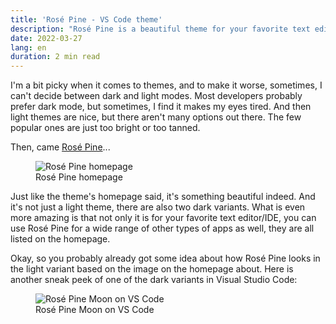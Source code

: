 ```yaml
---
title: 'Rosé Pine - VS Code theme'
description: "Rosé Pine is a beautiful theme for your favorite text editor/IDE, and it's not just a light theme, there are also two dark variants."
date: 2022-03-27
lang: en
duration: 2 min read
---
```


I'm a bit picky when it comes to themes, and to make it worse, sometimes, I can't decide between dark and light modes. Most developers probably prefer dark mode, but sometimes, I find it makes my eyes tired. And then light themes are nice, but there aren't many options out there. The few popular ones are just too bright or too tanned.

Then, came [Rosé Pine](https://rosepinetheme.com)...

<figure class="md:pt-3 lg:pt-6">
  <div class="lg:scale-120 md:scale-110">
    <Image src={rosePineHomepage} alt="Rosé Pine homepage" class="rounded-lg" />
  </div>
  <figcaption class="lg:important-mt8 md:important-mt4 text-center">Rosé Pine homepage</figcaption>
</figure>

Just like the theme's homepage said, it's something beautiful indeed. And it's not just a light theme, there are also two dark variants. What is even more amazing is that not only it is for your favorite text editor/IDE, you can use Rosé Pine for a wide range of other types of apps as well, they are all listed on the homepage.

Okay, so you probably already got some idea about how Rosé Pine looks in the light variant based on the image on the homepage about. Here is another sneak peek of one of the dark variants in Visual Studio Code:

<figure class="md:pt-3 lg:pt-6">
  <div class="lg:scale-120 md:scale-110">
    <Image src={rosePineVSCode} alt="Rosé Pine Moon on VS Code" class="rounded-lg" />
  </div>
  <figcaption class="lg:important-mt8 md:important-mt4 text-center">
    Rosé Pine Moon on VS Code
  </figcaption>
</figure>
